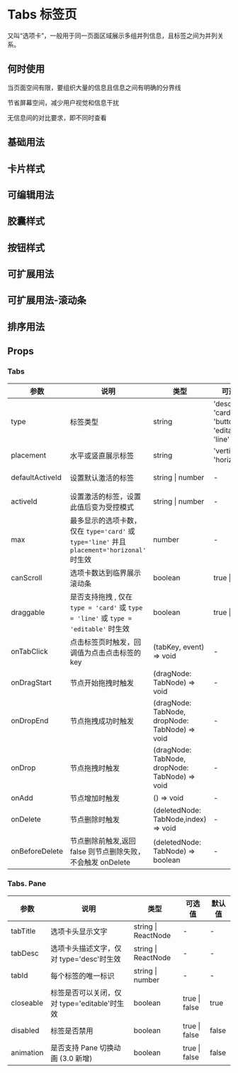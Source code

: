 # Tabs 标签页

又叫“选项卡”，一般用于同一页面区域展示多组并列信息，且标签之间为并列关系。

## 何时使用

当页面空间有限，要组织大量的信息且信息之间有明确的分界线

节省屏幕空间，减少用户视觉和信息干扰

无信息间的对比要求，即不同时查看

## 基础用法


<DemoDefault />

## 卡片样式


<DemoCard />

## 可编辑用法


<DemoEditable />

## 胶囊样式


<DemoCapsule />

## 按钮样式


<DemoButton />

## 可扩展用法


<DemoCollapse />

## 可扩展用法-滚动条


<DemoOverSrcoll />

## 排序用法


<DemoDraggable />

## Props

### Tabs

| 参数            | 说明                                                                                        | 类型                                           | 可选值                                               | 默认值       |
| --------------- | ------------------------------------------------------------------------------------------- | ---------------------------------------------- | ---------------------------------------------------- | ------------ |
| type            | 标签类型                                                                                    | string                                         | 'desc' \| 'card' \| 'button' \| 'editable' \| 'line' | 'card'       |
| placement       | 水平或竖直展示标签                                                                          | string                                         | 'vertical' \| 'horizontal'                           | 'horizontal' |
| defaultActiveId | 设置默认激活的标签                                                                          | string \| number                               | -                                                    | 第一个选项卡 |
| activeId        | 设置激活的标签，设置此值后变为受控模式                                                      | string \| number                               | -                                                    | -            |
| max             | 最多显示的选项卡数，仅在 `type='card'` 或 `type='line'` 并且 `placement='horizonal'` 时生效 | number                                         | -                                                    | 6            |
| canScroll       | 选项卡数达到临界展示滚动条                                                                  | boolean                                        | true \| false                                        | false        |
| draggable       | 是否支持拖拽 , 仅在 `type = 'card'` 或 `type = 'line'` 或 `type = 'editable'` 时生效        | boolean                                        | true \| false                                        | false        |
| onTabClick      | 点击标签页时触发，回调值为点击点击标签的 key                                                | (tabKey, event) => void                        | -                                                    | -            |
| onDragStart     | 节点开始拖拽时触发                                                                          | (dragNode: TabNode) => void                    | -                                                    | -            |
| onDropEnd       | 节点拖拽成功时触发                                                                          | (dragNode: TabNode, dropNode: TabNode) => void | -                                                    | -            |
| onDrop          | 节点拖拽时触发                                                                              | (dragNode: TabNode, dropNode: TabNode) => void | -                                                    | -            |
| onAdd           | 节点增加时触发                                                                              | () => void                                     | -                                                    | -            |
| onDelete        | 节点删除时触发                                                                              | (deletedNode: TabNode,index) => void           | -                                                    | -            |
| onBeforeDelete  | 节点删除前触发,返回 false 则节点删除失败，不会触发 onDelete                                 | (deletedNode: TabNode) => boolean              | -                                                    | -            |

### Tabs. Pane

| 参数      | 说明                                         | 类型                | 可选值        | 默认值 |
| --------- | -------------------------------------------- | ------------------- | ------------- | ------ |
| tabTitle  | 选项卡头显示文字                             | string \| ReactNode | -             | -      |
| tabDesc   | 选项卡头描述文字，仅对 type='desc'时生效     | string \| ReactNode | -             | -      |
| tabId     | 每个标签的唯一标识                           | string \| number    | -             | -      |
| closeable | 标签是否可以关闭，仅对 type='editable'时生效 | boolean             | true \| false | true   |
| disabled  | 标签是否禁用                                 | boolean             | true \| false | false  |
| animation | 是否支持 Pane 切换动画 (3.0 新增)            | boolean             | true \| false | false  |
